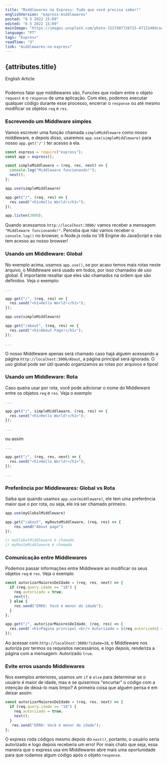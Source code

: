```yaml
---
title: "Middlewares no Express: Tudo que você precisa saber!"
englishVersion: "express-middlewares"
posted: "6 5 2022 15:09"
edited: "6 5 2022 15:09"
mainImage: "https://images.unsplash.com/photo-1517487728715-4713140dcac0?ixlib=rb-1.2.1&ixid=MnwxMjA3fDB8MHxwaG90by1wYWdlfHx8fGVufDB8fHx8&auto=format&fit=crop&w=2070&q=80"
language: "PT"
tags: "Express"
readTime: "3"
link: "middlewares-no-express"
---
```




## {attributes.title}

<Link to={`/blog/${attributes.englishVersion}`}>
  <div>English Article</div>
</Link>

<img
  src={attributes.mainImage}
  alt=""
  title="Imagem de David Jorre"
  className="MainImage"
/>


Podemos falar que middlewares são, <Highlight>Funcões que rodam entre o objeto `request`
e o `response` de uma aplicação</Highlight>. Com eles, podemos executar qualquer
código durante esse processo, encerrar o <Code>response</Code> ou até mesmo modificar os
objetos <Code>req</Code> e <Code>res</Code>.

### Escrevendo um Middlware simples

Vamos escrever uma função chamada <Code>simpleMiddleware</Code> como nosso middleware,
e depois disso, usaremos <Code>app.use(simpleMiddleware)</Code> para nosso <Code>app.get('/')</Code> ter acesso à ela.

```js
const express = require("express");
const app = express();

const simpleMiddleware = (req, res, next) => {
  console.log("Middleware funcionando!");
  next();
};

app.use(simpleMiddleware)

app.get("/", (req, res) => {
  res.send("<h1>Hello World!</h1>");
});

app.listen(3000);
```

Quando acessamos <Code>http://localhost:3000/</Code> vamos receber a mensagem <Code>"Middleware funcionando!"</Code>.
Perceba que não vamos receber o <Code>console.log()</Code> no browser, o Node.js roda no <Highlight>V8 Engine</Highlight> do 
JavaScript e não tem acesso ao nosso browser!

### Usando um Middleware: Global

No exemplo acima, usamos <Code>app.use()</Code>, se por acaso temos mais rotas neste arquivo, o Middleware
será usado em todos, por isso chamados de uso global. É importante resaltar que eles são chamados na ordem que são definidos.
Veja o exemplo:

```js
...

app.get("/", (req, res) => {
  res.send("<h1>Hello World!</h1>");
});

app.use(simpleMiddleware)

app.get("/about", (req, res) => {
  res.send("<h1>About Page!</h1>");
});

...

```

O nosso Middleware apenas será chamado caso hajá alguém acessando a página <Code>http://localhost:3000/About</Code>, a página
principal será ignorada. O uso global pode ser útil quando organizamos as rotas por arquivos e tipos!

### Usando um Middleware: Rota

Caso queira usar por rota, você pode adicionar o nome do Middleware entre os objetos <Code>req</Code> e <Code>res</Code>.
Veja o exemplo

```js
...

app.get("/", simpleMiddleware, (req, res) => {
  res.send("<h1>Hello World!</h1>");
});

...
```

ou assim


```js
...

app.get("/", (req, res, next) => {
  res.send("<h1>Hello World!</h1>");
});

...
```


### Preferência por Middlewares: Global vs Rota

Saiba que quando usamos <Code>app.use(middleware)</Code>, ele tem uma preferência maior que o por rota, ou seja, ele irá ser chamado primeiro.


```js
app.use(myGlobalMiddleware)

app.get("/about", myRouteMiddleware, (req, res) => {
	res.send("About page")
});

// myGlobalMiddleware é chamado
// myRouteMiddleware é chamado
```

### Comunicação entre Middlewares

Podemos passar informações entre Middleware ao modificar os seus objetos <Code>req</Code> e <Code>res</Code>. Veja o exemplo

```js
const autorizarMaioresDeIdade = (req, res, next) => {
  if (req.query.idade >= "18") {
    req.autorizado = true;
    next();
  } else {
    res.send("ERRO: Você é menor de idade");
  }
};

app.get("/", autorizarMaioresDeIdade, (req, res) => {
  res.send(`<h1>Página principal <br/> Autorizado = ${req.autorizado} </h1>`);
});
```

Ao acessar com <Code>http://localhost:3000/?idade=18</Code>, o Middleware nos autoriza por termos os requisitos necessários, e logo depois, renderiza
a página com a mensagem: Autorizado <Code>true</Code>.


###  Evite erros usando Middlewares

Nos exemplos anteriores, usamos um <Code>if</Code> e <Code>else</Code> para determinar se o usuário é maior de idade, 
mas e se quisermos "encurtar" o código com a intenção de deixá-lo mais limpo? A primeira coisa que alguém pensa é em deixar assim:

```js
const autorizarMaioresDeIdade = (req, res, next) => {
  if (req.query.idade >= "18") {
    req.autorizado = true;
    next();
  }
   res.send("ERRO: Você é menor de idade");
};
```

O express roda códigos mesmo depois do <Code>next()</Code>, portanto, o usuário seria autorizado e logo depois receberia um erro!
Por mais chato que seja, essa maneira que o express usa em Middlewares abre mais uma oportunidade para que rodamos algum código após o
objeto <Code>response</Code>.







